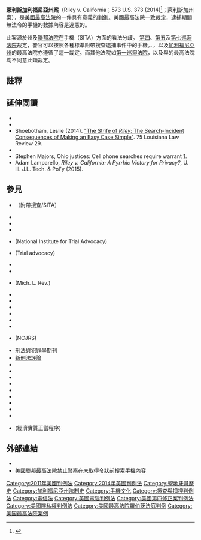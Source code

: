 {{Infobox SCOTUS case
  |Litigants=萊利訴加利福尼亞州
  |Litigants2=U.S. v. Wurie
  |ArgueDate=4月29日
  |ArgueYear=2014年
  |DecideDate=6月25日
  |DecideYear=2014年
  |FullName=David Leon Riley, Petitioner v. California;<br />United States, Petitioner v. Brima Wurie
  |USVol=573
  |USPage=373
  |ParallelCitations=134 S. Ct. 2473; 189 [[L._Ed._2d|L. Ed. 2d]] 430
  |Docket=13-132
  |Docket2=13-212
  |OralArgument = 
  |OralReargument = 
  |OpinionAnnouncement = 
  |Prior=*''People v. Riley'', No. D059840, 2013 Cal App Unpub Lexis 1033, 2013 WL 475242 (Cal. App. 4th Dist. Feb. 08, 2013); [[Certiorari|cert]]. granted, {{ussc|71|1161|2014|el=no}}.
*''United States v. Wurie'', 612 [[F._Supp._2d|F. Supp. 2d]] [https://www.leagle.com/decision/2009716612pfsupp2d1041701 104] ([[D._Mass.|D. Mass.]] 2009); reversed, 728 [[F.3d|F.3d]] [https://www.leagle.com/decision/infco20130517070 1] ([[1st_Cir.|1st Cir.]] 2013); cert. granted, {{ussc|71|1161|2014|el=no}}.
  |Subsequent=
  |Holding=Police generally may not, without a [[search_warrant|warrant]], search digital information on a [[cell_phone|cell phone]] seized from an individual who has been arrested.
  |SCOTUS=2010-2016
  |Majority=罗伯茨
  |JoinMajority=斯卡利亚、肯尼迪、托马斯、金斯伯格、布雷耶、索托马约尔、卡根
  |Concurrence=阿利托
  |LawsApplied=[[Fourth_Amendment_to_the_United_States_Constitution|U.S. Const. amend. IV]]
}}

'''萊利訴加利福尼亞州案'''（Riley v. California；573 U.S. 373 (2014)<ref>{{cite web|last1=Mathews|first1=Kristen J.|title=Landmark Supreme Court Ruling Protects Cell Phones from Warrantless Searches|url=http://www.natlawreview.com/article/landmark-supreme-court-ruling-protects-cell-phones-warrantless-searches|publisher={{le|國家法律評論|National Law Review|National Law Review}}|accessdate=2 August 2014|archive-date=2021-05-01|archive-url=https://web.archive.org/web/20210501203219/https://www.natlawreview.com/article/landmark-supreme-court-ruling-protects-cell-phones-warrantless-searches|dead-url=no}}</ref>；萊利訴加州案），是[[美國最高法院|美國最高法院]]的一件具有{{le|美國里程碑意義之法院判決列表|List of landmark court decisions in the United States|里程碑}}意義的[[判例|判例]]。美國最高法院一致裁定，逮捕期間無法令的{{le|搜查與扣押|Search and seizure}}手機的數據內容是違憲的。

此案源於州及[[美国联邦司法机构|聯邦法院]]在手機{{le|合法逮捕附帶搜查|Searches incident to a lawful arrest|附帶搜查}}（SITA）方面的看法分歧。 [[美国联邦第四巡回上诉法院|第四]]、[[美国联邦第五巡回上诉法院|第五]]及[[美国联邦第七巡回上诉法院|第七巡迴法院]]裁定，警官可以按照各種標準附帶搜查逮捕事件中的手機。{{le|佐治亞州最高法院|Supreme Court of Georgia (U.S. state)|佐治亞州}}、{{le|馬薩諸塞州最高法院|Massachusetts Supreme Judicial Court|馬薩諸塞州}}，以及[[加利福尼亚州最高法院|加利福尼亞州]]的最高法院亦遵循了這一裁定。而其他法院如[[美国联邦第一巡回上诉法院|第一巡迴法院]]，以及{{le|佛羅里達州最高法院|Supreme Court of Florida|佛羅里達州}}與{{le|俄亥俄州最高法院|Supreme Court of Ohio|俄亥俄州}}的最高法院均不同意此類裁定。

==註釋==
{{reflist}}

==延伸閲讀==
{{refbegin|2}}
* {{cite journal |last=Goldfoot |first=Josh |year=2011 |title=The Physical Computer and the Fourth Amendment |journal=Berkeley Journal of Criminal Law |volume=16 |issue=1 |pages=112–167 |url=http://www.bjcl.org/archives/16_1/3_Goldfoot_draft1.pdf }}{{Dead link}}
* {{cite journal |last=MacLean |first=Charles E. |year=2012 |title=''People v. Diaz'': Technology as Hare; Constitutional Jurisprudence as Tortoise |journal=Federal Courts Law Review |volume=Forthcoming |issue= |pages= |url=http://works.bepress.com/charles_maclean/2 |access-date=2020-11-10 |archive-date=2014-05-09 |archive-url=https://web.archive.org/web/20140509020850/http://works.bepress.com/charles_maclean/2/ |dead-url=yes }}
* Shoebotham, Leslie (2014). [https://ssrn.com/abstract=2510466 "The Strife of ''Riley'': The Search-Incident Consequences of Making an Easy Case Simple"]. 75 Louisiana Law Review 29.
* {{cite journal |first=Ashley B. |last=Snyder |title=The Fourth Amendment and Warrantless Cell Phone Searches: When Is Your Cell Phone Protected? |volume=46 |journal=Wake Forest Law Review |issue= |pages=155 |year=2011 }}
* Stephen Majors, Ohio justices: Cell phone searches require warrant [http://seattletimes.nwsource.com/html/nationworld/2010512751_apuscellphonesearches.html].
*Adam Lamparello, ''Riley v. California: A Pyrrhic Victory for Privacy?'', U. Ill. J.L. Tech. & Pol'y (2015).
{{refend}}

==參見==
{{div col|2}}
*{{le|合法逮捕附帶搜查|Searches incident to a lawful arrest}}（附帶搜查/SITA）
*{{le|公共合同法期刊|Public Contract Law Journal}}
*{{le|國際律師期刊|The International Lawyer}}
*{{le|城市律師期刊|The Urban Lawyer}}
*{{le|美國國家訴訟詰辯學院|National institute of for trial advocacy}}(National Institute for Trial Advocacy)
*{{le|詰辯|Trial advocacy}}(Trial advocacy)
*{{le|美國律師公會期刊|ABA Journal}}
*{{le|美國律師執業許可|Admission to the bar in the United States}}
*{{le|密歇根法律評論|Michigan Law Review}}(Mich. L. Rev.)
*{{le|國家法律評論|National Law Review}}
*{{le|卡洛爾訴美國案|Carroll v. United States}}
*{{le|卡茨訴美國案|Katz v. United States}}
*{{le|紐約州訴貝爾頓案|New York v. Belton}}
*{{le|資產沒收|Asset forfeiture}}
*{{le|喬治城法學期刊|Georgetown Law Journal}}
*{{le|美國刑事審判參考服務處|National Criminal Justice Reference Service}}(NCJRS)
*[[刑法與犯罪學期刊|刑法與犯罪學期刊]]
*[[新刑法評論|新刑法評論]]
*{{le|國際法律犯罪及司法期刊|International Journal of Law, Crime and Justice}}
*{{le|國際刑事法|International criminal law}}
*{{le|哥倫比亞法學評論|Columbia Law Review}}
*{{le|賓州大學法學評論|University of Pennsylvania Law Review}}
*{{le|耶魯法學期刊|Yale Law Journal}}
*{{le|紐約法學期刊|New York Law Journal}}
*{{le|法學評論期刊|Law review}}
*{{le|法律期刊|Legal periodical}}
*{{le|美國反托拉斯法|United States antitrust law}}
*{{le|洛克納時代|Lochner era}}(經濟實質正當程序)
{{div col end}}

==外部連結==
{{wikisource}}
* {{caselaw source | case = ''Riley v. California'', {{Ussc|573|__|2014|el=no}} | justia =https://supreme.justia.com/cases/federal/us/573/13-132/ | oyez =https://www.oyez.org/cases/2013/13-132 | other_source1 = Supreme Court (slip opinion) | other_url1 =https://www.supremecourt.gov/opinions/13pdf/13-132_8l9c.pdf }}
*[https://stli.iii.org.tw/article-detail.aspx?no=67&tp=1&d=6604 美國聯邦最高法院禁止警察在未取得令狀前搜索手機內容] {{Wayback|url=https://stli.iii.org.tw/article-detail.aspx?no=67&tp=1&d=6604 |date=20201117082256 }}

{{US4thAmendment|warrantexceptions|state=expanded}}

[[Category:2011年美國判例法|Category:2011年美國判例法]]
[[Category:2014年美國判例法|Category:2014年美國判例法]]
[[Category:聖地牙哥歷史|Category:聖地牙哥歷史]]
[[Category:加利福尼亞州法制史|Category:加利福尼亞州法制史]]
[[Category:手機文化|Category:手機文化]]
[[Category:搜查與扣押判例法|Category:搜查與扣押判例法]]
[[Category:電信法|Category:電信法]]
[[Category:美國電腦判例法|Category:美國電腦判例法]]
[[Category:美國第四修正案判例法|Category:美國第四修正案判例法]]
[[Category:美國隱私權判例法|Category:美國隱私權判例法]]
[[Category:美國最高法院羅伯茨法庭判例|Category:美國最高法院羅伯茨法庭判例]]
[[Category:美国最高法院案例|Category:美国最高法院案例]]